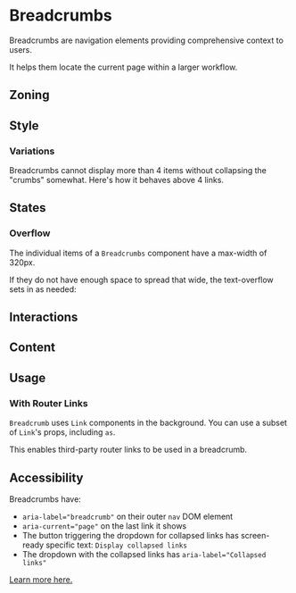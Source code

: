 
<Meta of={Stories} />
<Status id="breadcrumbs" />

# Breadcrumbs

Breadcrumbs are navigation elements providing comprehensive context to users.

It helps them locate the current page within a larger workflow.

## Zoning

<FigmaImage
	src="https://www.figma.com/file/8ifUyNjdZkWBmKKrgfB675/Breadcrumbs?node-id=53%3A353"
	alt="zoning image"
/>

## Style

<FigmaImage
	src="https://www.figma.com/file/8ifUyNjdZkWBmKKrgfB675/Breadcrumbs?node-id=53%3A435"
	alt="Breadcrumb in various states"
/>
<Canvas>
	<Story of={Stories.Basic} />
</Canvas>

### Variations

Breadcrumbs cannot display more than 4 items without collapsing the "crumbs" somewhat. Here's how it behaves above 4 links.

<Canvas>
	<Story height="15rem" story={Stories.Advanced} />
</Canvas>

## States

### Overflow

The individual items of a `Breadcrumbs` component have a max-width of 320px.

If they do not have enough space to spread that wide, the text-overflow sets in as needed:

<Canvas>
	<Story of={Stories.FullWidth} />
</Canvas>

## Interactions

## Content

## Usage

### With Router Links

`Breadcrumb` uses `Link` components in the background. You can use a subset of `Link`'s props, including `as`.

This enables third-party router links to be used in a breadcrumb.

<Canvas>
	<Story of={Stories.Usage} />
</Canvas>

## Accessibility

Breadcrumbs have:

- `aria-label="breadcrumb"` on their outer `nav` DOM element
- `aria-current="page"` on the last link it shows
- The button triggering the dropdown for collapsed links has screen-ready specific text: `Display collapsed links`
- The dropdown with the collapsed links has `aria-label="Collapsed links"`

[Learn more here.](https://www.w3.org/TR/wai-aria-practices/examples/breadcrumb/index.html)
